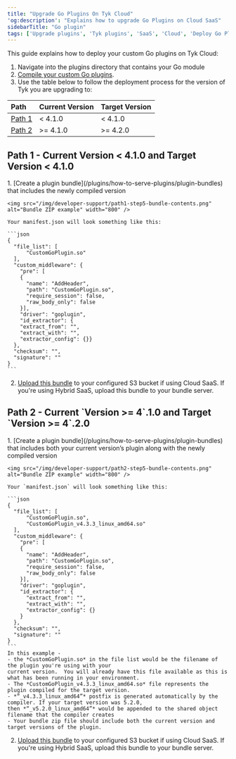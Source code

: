 ```yaml
---
title: "Upgrade Go Plugins On Tyk Cloud"
'og:description': "Explains how to upgrade Go Plugins on Cloud SaaS"
sidebarTitle: "Go plugin"
tags: ['Upgrade plugins', 'Tyk plugins', 'SaaS', 'Cloud', 'Deploy Go Plugins']
---
```


This guide explains how to deploy your custom Go plugins on Tyk Cloud:
1. Navigate into the plugins directory that contains your Go module
2. [Compile your custom Go plugins](/developer-support/upgrading-tyk/go-plugins).
3. Use the table below to follow the deployment process for the version of Tyk you are upgrading to:

| Path | Current Version | Target Version |
| :--- | :--- | :--- |
| [Path 1](#path1)    | < 4.1.0 | < 4.1.0 |
| [Path 2](#path2)    | >= 4.1.0 | >= 4.2.0 |

<h2 id="path-1">Path 1 - Current Version < 4.1.0 and Target Version < 4.1.0</h2>
1. [Create a plugin bundle](/plugins/how-to-serve-plugins/plugin-bundles) that includes the newly compiled version

    <img src="/img/developer-support/path1-step5-bundle-contents.png" alt="Bundle ZIP example" width="800" />

    Your manifest.json will look something like this:

    ```json
    {
      "file_list": [
	      "CustomGoPlugin.so"
      ],
      "custom_middleware": {
        "pre": [
        {
          "name": "AddHeader",
          "path": "CustomGoPlugin.so",
          "require_session": false,
          "raw_body_only": false
        }],
        "driver": "goplugin",
        "id_extractor": {
        "extract_from": "",
        "extract_with": "", 
        "extractor_config": {}}
      },
      "checksum": "",
      "signature": ""
    }
    ```

2. [Upload this bundle](/tyk-cloud/configuration-options/using-plugins/uploading-bundle) to your configured S3 bucket if using Cloud SaaS. If you're using Hybrid SaaS, upload this bundle to your bundle server.


<h2 id="path-2">Path 2 - Current `Version >= 4`.1.0 and Target `Version >= 4`.2.0</h2>
1. [Create a plugin bundle](/plugins/how-to-serve-plugins/plugin-bundles) that includes both your current version’s plugin along with the newly compiled version

    <img src="/img/developer-support/path2-step5-bundle-contents.png" alt="Bundle ZIP example" width="800" />
    
    Your `manifest.json` will look something like this:

    ```json
    {
      "file_list": [
	      "CustomGoPlugin.so",
	      "CustomGoPlugin_v4.3.3_linux_amd64.so"
      ],
      "custom_middleware": {
        "pre": [
        {
          "name": "AddHeader",
          "path": "CustomGoPlugin.so",
          "require_session": false,
          "raw_body_only": false
        }],
        "driver": "goplugin",
        "id_extractor": {
          "extract_from": "",
          "extract_with": "", 
          "extractor_config": {}
        }
      },
      "checksum": "",
      "signature": ""
    }
    ```
    In this example -
    - the *CustomGoPlugin.so* in the file list would be the filename of the plugin you're using with your
    current version.  You will already have this file available as this is what has been running in your environment.
    - The *CustomGoPlugin_v4.3.3_linux_amd64.so* file represents the plugin compiled for the target version.
    - *“_v4.3.3_linux_amd64”* postfix is generated automatically by the compiler. If your target version was 5.2.0,
    then *“_v5.2.0_linux_amd64”* would be appended to the shared object filename that the compiler creates
    - Your bundle zip file should include both the current version and target versions of the plugin.

2. [Upload this bundle](/tyk-cloud/configuration-options/using-plugins/uploading-bundle) to your configured S3 bucket if using Cloud SaaS. If you're using Hybrid SaaS, upload this bundle to your bundle server.